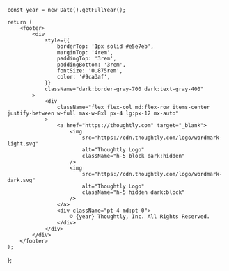 	const year = new Date().getFullYear();

	return (
		<footer>
			<div
				style={{
					borderTop: '1px solid #e5e7eb',
					marginTop: '4rem',
					paddingTop: '3rem',
					paddingBottom: '3rem',
					fontSize: '0.875rem',
					color: '#9ca3af',
				}}
				className="dark:border-gray-700 dark:text-gray-400"
			>
				<div
					className="flex flex-col md:flex-row items-center justify-between w-full max-w-8xl px-4 lg:px-12 mx-auto"
				>
					<a href="https://thoughtly.com" target="_blank">
						<img
							src="https://cdn.thoughtly.com/logo/wordmark-light.svg"
							alt="Thoughtly Logo"
							className="h-5 block dark:hidden"
						/>
						<img
							src="https://cdn.thoughtly.com/logo/wordmark-dark.svg"
							alt="Thoughtly Logo"
							className="h-5 hidden dark:block"
						/>
					</a>
					<div className="pt-4 md:pt-0">
						© {year} Thoughtly, Inc. All Rights Reserved.
					</div>
				</div>
			</div>
		</footer>
	);
};
